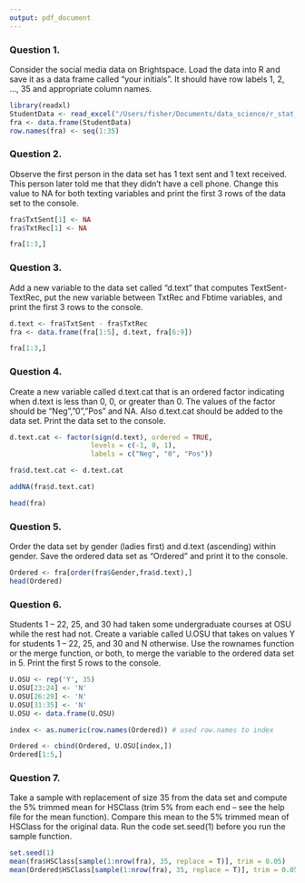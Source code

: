 ```yaml
---
output: pdf_document
---
```


\begin{center}

R Homework 6

November 6th, 2018

Fisher Ankney 

Statistics 5193 

\end{center}


### Question 1. 

Consider the social media data on Brightspace. Load the data into R and save it as a data frame
called “your initials”. It should have row labels 1, 2, …, 35 and appropriate column names.

\hfill

```r
library(readxl)
StudentData <- read_excel("/Users/fisher/Documents/data_science/r_stat_5193/data/StudentData.xlsx")
fra <- data.frame(StudentData)
row.names(fra) <- seq(1:35)

```


\hfill


### Question 2. 

Observe the first person in the data set has 1 text sent and 1 text received. This person later told me that they didn’t have a cell phone. Change this value to NA for both texting variables
and print the first 3 rows of the data set to the console.

\hfill

```r
fra$TxtSent[1] <- NA
fra$TxtRec[1] <- NA

fra[1:3,]
```

\pagebreak


### Question 3. 

Add a new variable to the data set called “d.text” that computes TextSent-TextRec, put the new variable between TxtRec and Fbtime variables, and print the first 3 rows to the console. 

\hfill

```r
d.text <- fra$TxtSent - fra$TxtRec
fra <- data.frame(fra[1:5], d.text, fra[6:9])

fra[1:3,]
```


\hfill

### Question 4. 

Create a new variable called d.text.cat that is an ordered factor indicating when d.text is less than 0, 0, or greater than 0. The values of the factor should be “Neg”,”0”,”Pos” and NA. Also
d.text.cat should be added to the data set. Print the data set to the console. 

\hfill

```r
d.text.cat <- factor(sign(d.text), ordered = TRUE,
                    levels = c(-1, 0, 1), 
                    labels = c("Neg", "0", "Pos"))

fra$d.text.cat <- d.text.cat

addNA(fra$d.text.cat)
```


```r
head(fra)
```

\hfill

### Question 5. 

Order the data set by gender (ladies first) and d.text (ascending) within gender. Save the ordered data set as “Ordered” and print it to the console. 

\hfill

```r
Ordered <- fra[order(fra$Gender,fra$d.text),]
head(Ordered)
```

\hfill

### Question 6. 

Students 1 – 22, 25, and 30 had taken some undergraduate courses at OSU while the rest had not. Create a variable called U.OSU that takes on values Y for students 1 – 22, 25, and 30 and N otherwise. Use the rownames function or the merge function, or both, to merge the variable to the ordered data set in 5. Print the first 5 rows to the console. 

\hfill

```r
U.OSU <- rep('Y', 35)
U.OSU[23:24] <- 'N'
U.OSU[26:29] <- 'N'
U.OSU[31:35] <- 'N'
U.OSU <- data.frame(U.OSU)

index <- as.numeric(row.names(Ordered)) # used row.names to index

Ordered <- cbind(Ordered, U.OSU[index,])
Ordered[1:5,]
```


\hfill

### Question 7.

Take a sample with replacement of size 35 from the data set and compute the 5% trimmed mean for HSClass (trim 5% from each end – see the help file for the mean function). Compare this mean to the 5% trimmed mean of HSClass for the original data. Run the code set.seed(1) before you run the sample function. 

\hfill

```r
set.seed(1)
mean(fra$HSClass[sample(1:nrow(fra), 35, replace = T)], trim = 0.05)
mean(Ordered$HSClass[sample(1:nrow(fra), 35, replace = T)], trim = 0.05)
```

